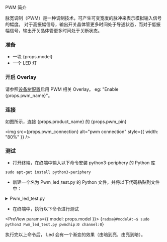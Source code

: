 
PWM 简介

脉宽调制（PWM）是一种调制技术，可产生可变宽度的脉冲来表示模拟输入信号的幅度。
对于高振幅信号，输出开关晶体管更多时间处于导通状态，而对于低振幅信号，输出开关晶体管更多时间处于关断状态。

### 准备

<ul>
  <li>一块 {props.model}</li>
  <li>一个 LED 灯</li>
</ul>

### 开启 Overlay

<p>
  请参照<a href="../../radxa-os/rsetup#overlays">设备树配置</a>启用 PWM 相关 Overlay。
  eg: "Enable {props.pwm_name}"。
</p>

### 连接

<p>
  如图所示，连接 {props.product_name} 的 {props.pwm_pin}
</p>

<img src={props.pwm_connection} alt="pwm connection" style={{ width: "80%" }} />

### 测试

- 打开终端，在终端中输入以下命令安装 python3-periphery 的 Python 库

```
sudo apt-get install python3-periphery
```

- 新建一个名为 Pwm_led_test.py 的 Python 文件，并将以下代码粘贴到文件中：

<details>
    <summary>Pwm_led_test.py</summary>

    <code>
        \#!/usr/bin/env python3
        \# -*- encoding: utf-8 -*-

        from periphery import PWM

        step = 0.05
        Range = int(1/0.05)

        pwmchip = int(input("pwmchip:"))
        channel = int(input("channel:"))

        pwm = PWM(pwmchip, channel)

        try:
            pwm.frequency = 1e3
            pwm.duty_cycle = 0.00
            pwm.enable()

            while True:
                for i in range(0,Range):
                    time.sleep(step)
                    pwm.duty_cycle = round(pwm.duty_cycle+step,2)

                if pwm.duty_cycle == 1.5:
                    time.sleep(1.5)
                for i in range(0,Range):
                    time.sleep(step)
                    pwm.duty_cycle = round(pwm.duty_cycle-step,2)
        except:
            print("Error !\n")

        finally:
            pwm.duty_cycle = 1.0
            pwm.close()
    </code>

</details>

- 在终端中，执行以下命令进行测试

<PreView params={{ model: props.model }}>
  {`
  radxa@#model#:~$ sudo python3 Pwm_led_test.py
  pwmchip:0
  channel:0
  `}
</PreView>

执行完以上命令后， Led 会有一个渐变的效果（由暗到亮，由亮到暗）。
